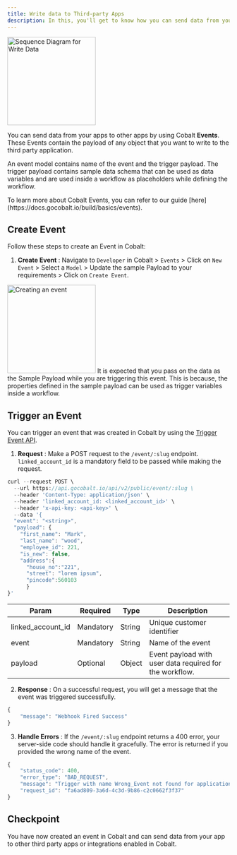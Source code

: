 ```yaml
---
title: Write data to Third-party Apps
description: In this, you'll get to know how you can send data from your app to other apps.
---
```


<img height="200" src="/images/implementation/write_sequence.png" alt="Sequence Diagram for Write Data"/>

You can send data from your apps to other apps by using Cobalt **Events**. These Events contain the payload of any object that you want to write to the third party application.

An event model contains name of the event and the trigger payload. The trigger payload contains sample data schema that can be used as data variables and are used inside a workflow as placeholders while defining the workflow.

<Info>
To learn more about Cobalt Events, you can refer to our guide [here](https://docs.gocobalt.io/build/basics/events).
</Info>

## Create Event

Follow these steps to create an Event in Cobalt:

1. **Create Event** : Navigate to `Developer` in Cobalt > `Events` > Click on `New Event` > Select a `Model` > Update the sample Payload to your requirements > Click on `Create Event`.
<img height="200" src="/images/Developer/create-event.png" alt="Creating an event"/>

<Tip>
It is expected that you pass on the data as the Sample Payload while you are triggering this event. This is because, the properties defined in the sample payload can be used as trigger variables inside a workflow.
</Tip>

## Trigger an Event

You can trigger an event that was created in Cobalt by using the [Trigger Event API](https://docs.gocobalt.io/api-reference/event/trigger-an-event-from-your-application).

1. **Request** : Make a POST request to the `/event/:slug` endpoint. `linked_account_id` is a mandatory field to be passed while making the request.
``` JavaScript Request
curl --request POST \
  --url https://api.gocobalt.io/api/v2/public/event/:slug \
  --header 'Content-Type: application/json' \
  --header 'linked_account_id: <linked_account_id>' \
  --header 'x-api-key: <api-key>' \
  --data '{
  "event": "<string>",
  "payload": {
    "first_name": "Mark",
    "last_name": "wood",
    "employee_id": 221,
    "is_new": false,
    "address":{
      "house_no":"221",
      "street": "lorem ipsum",
      "pincode":560103
      }
}'
```
| Param | Required | Type | Description |
|-------|----------|------|-------------|
|linked_account_id| Mandatory | String | Unique customer identifier|
|event| Mandatory | String | Name of the event|
|payload| Optional | Object | Event payload with user data required for the workflow.|

2. **Response** : On a successful request, you will get a message that the event was triggered successfully.
``` JavaScript 200
{
    "message": "Webhook Fired Success"
}
```

3. **Handle Errors** : If the `/event/:slug` endpoint returns a 400 error, your server-side code should handle it gracefully. The error is returned if you provided the wrong name of the event.
```JavaScript 400
{
    "status_code": 400,
    "error_type": "BAD_REQUEST",
    "message": "Trigger with name Wrong_Event not found for application 646370324e3b114f9c720719",
    "request_id": "fa6ad809-3a6d-4c3d-9b86-c2c0662f3f37"
}
```
## Checkpoint

<Check>
You have now created an event in Cobalt and can send data from your app to other third party apps or integrations enabled in Cobalt.
</Check>